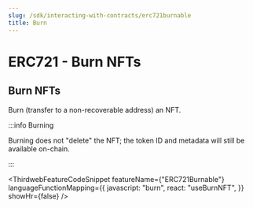```yaml
---
slug: /sdk/interacting-with-contracts/erc721burnable
title: Burn
---
```



# ERC721 - Burn NFTs

## Burn NFTs

Burn (transfer to a non-recoverable address) an NFT.

:::info Burning

Burning does not "delete" the NFT; the token ID and metadata will still be available on-chain.

:::

<ThirdwebFeatureCodeSnippet
  featureName={"ERC721Burnable"}
  languageFunctionMapping={{
    javascript: "burn",
    react: "useBurnNFT",
  }}
  showHr={false}
/>
